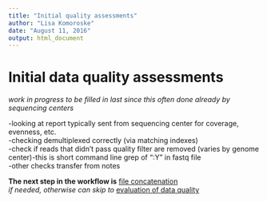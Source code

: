 ```yaml
---
title: "Initial quality assessments"
author: "Lisa Komoroske"
date: "August 11, 2016"
output: html_document
---
```

# Initial data quality assessments  
*work in progress to be filled in last since this often done already by sequencing centers*  

-looking at report typically sent from sequencing center for coverage, evenness, etc.  
-checking demultiplexed correctly (via matching indexes)  
-check if reads that didn't pass quality filter are removed (varies by genome center)-this is short command line grep of ":Y" in fastq file  
-other checks transfer from notes  


**The next step in the workflow is** [file concatenation][1]  
*if needed, otherwise can skip to* [evaluation of data quality][2]  

[1]:https://github.com/lkomoro/RNA-Seq-Workflow/blob/master/Concatenation.Rmd
[2]:https://github.com/lkomoro/RNA-Seq-Workflow/blob/master/fastqc.Rmd
